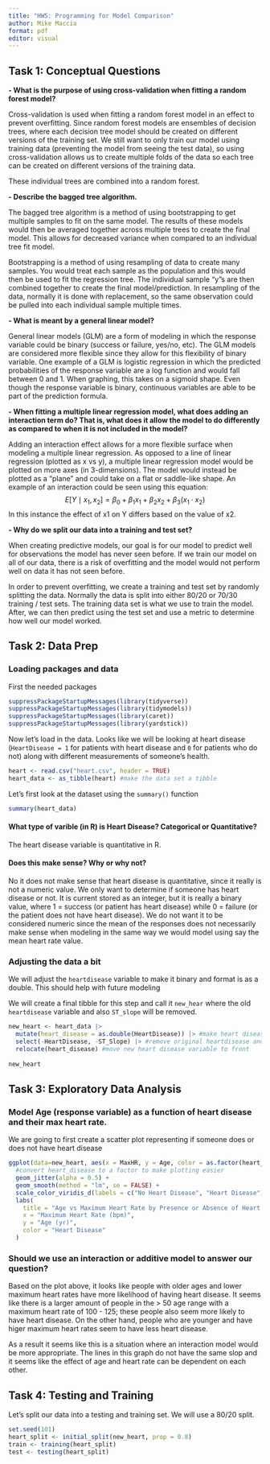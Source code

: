 ```yaml
---
title: "HW5: Programming for Model Comparison"
author: Mike Maccia
format: pdf
editor: visual
---
```


## Task 1: Conceptual Questions

**- What is the purpose of using cross-validation when fitting a random forest model?**

Cross-validation is used when fitting a random forest model in an effect to prevent overfitting. Since random forest models are ensembles of decision trees, where each decision tree model should be created on different versions of the training set. We still want to only train our model using training data (preventing the model from seeing the test data), so using cross-validation allows us to create multiple folds of the data so each tree can be created on different versions of the training data.

These individual trees are combined into a random forest.

**- Describe the bagged tree algorithm.**

The bagged tree algorithm is a method of using bootstrapping to get multiple samples to fit on the same model. The results of these models would then be averaged together across multiple trees to create the final model. This allows for decreased variance when compared to an individual tree fit model.

Bootstrapping is a method of using resampling of data to create many samples. You would treat each sample as the population and this would then be used to fit the regression tree. The individual sample "y"s are then combined together to create the final model/prediction. In resampling of the data, normally it is done with replacement, so the same observation could be pulled into each individual sample multiple times. 

**- What is meant by a general linear model?**

General linear models (GLM) are a form of modeling in which the response variable could be binary (success or failure, yes/no, etc). The GLM models are considered more flexible since they allow for this flexibility of binary variable. One example of a GLM is logistic regression in which the predicted probabilities of the response variable are a log function and would fall between 0 and 1. When graphing, this takes on a sigmoid shape. Even though the response variable is binary, continuous variables are able to be part of the prediction formula.

**- When fitting a multiple linear regression model, what does adding an interaction term do? That is, what does it allow the model to do differently as compared to when it is not included in the model?**

Adding an interaction effect allows for a more flexible surface when modeling a multiple linear regression. As opposed to a line of linear regression (plotted as x vs y), a multiple linear regression model would be plotted on more axes (in 3-dimensions). The model would instead be plotted as a "plane" and could take on a flat or saddle-like shape. An example of an interaction could be seen using this equation: $$
{E}[Y \mid x_1, x_2] = \beta_0 + \beta_1 x_1 + \beta_2 x_2 + \beta_3 (x_1 \cdot x_2)
$$ In this instance the effect of x1 on Y differs based on the value of x2.

**- Why do we split our data into a training and test set?**

When creating predictive models, our goal is for our model to predict well for observations the model has never seen before. If we train our model on all of our data, there is a risk of overfitting and the model would not perform well on data it has not seen before.

In order to prevent overfitting, we create a training and test set by randomly splitting the data. Normally the data is split into either 80/20 or 70/30 training / test sets. The training data set is what we use to train the model. After, we can then predict using the test set and use a metric to determine how well our model worked.

## Task 2: Data Prep

### Loading packages and data

First the needed packages

```r
suppressPackageStartupMessages(library(tidyverse))
suppressPackageStartupMessages(library(tidymodels))
suppressPackageStartupMessages(library(caret))
suppressPackageStartupMessages(library(yardstick))
```

Now let's load in the data. Looks like we will be looking at heart disease (`HeartDisease = 1` for patients with heart disease and `0` for patients who do not) along with different measurements of someone's health. 

```r
heart <- read.csv("heart.csv", header = TRUE)
heart_data <- as_tibble(heart) #make the data set a tibble
```

Let's first look at the dataset using the `summary()` function

```r
summary(heart_data)
```

#### What type of varible (in R) is Heart Disease? Categorical or Quantitative?

The heart disease variable is quantitative in R.

#### Does this make sense? Why or why not?

No it does not make sense that heart disease is quantitative, since it really is not a numeric value. We only want to determine if someone has heart disease or not. It is current stored as an integer, but it is really a binary value, where 1 = success (or patient has heart disease) while 0 = failure (or the patient does not have heart disease). We do not want it to be considered numeric since the mean of the responses does not necessarily make sense when modeling in the same way we would model using say the mean heart rate value. 

### Adjusting the data a bit

We will adjust the `heartdisease` variable to make it binary and format is as a double. This should help with future modeling

We will create a final tibble for this step and call it `new_hear` where the old `heartdisease` variable and also `ST_slope` will be removed. 

```r
new_heart <- heart_data |> 
  mutate(heart_disease = as.double(HeartDisease)) |> #make heart disease a double
  select(-HeartDisease, -ST_Slope) |> #remove original heartdisease and ST_slope
  relocate(heart_disease) #move new heart disease variable to front
  
new_heart
```

## Task 3: Exploratory Data Analysis

### Model Age (response variable) as a function of heart disease and their max heart rate.

We are going to first create a scatter plot representing if someone does or does not have heart disease

```r
ggplot(data=new_heart, aes(x = MaxHR, y = Age, color = as.factor(heart_disease))) +
  #convert heart_disease to a factor to make plotting easier
  geom_jitter(alpha = 0.5) +
  geom_smooth(method = "lm", se = FALSE) +
  scale_color_viridis_d(labels = c("No Heart Disease", "Heart Disease"))+
  labs(
    title = "Age vs Maximum Heart Rate by Presence or Absence of Heart Disease",
    x = "Maximum Heart Rate (bpm)",
    y = "Age (yr)",
    color = "Heart Disease"
  )
```

### Should we use an interaction or additive model to answer our question?

Based on the plot above, it looks like people with older ages and lower maximum heart rates have more likelihood of having heart disease. It seems like there is a larger amount of people in the > 50 age range with a maximum heart rate of 100 - 125; these people also seem more likely to have heart disease. On the other hand, people who are younger and have higer maximum heart rates seem to have less heart disease.

As a result it seems like this is a situation where an interaction model would be more appropriate. The lines in this graph do not have the same slop and it seems like the effect of age and heart rate can be dependent on each other.

## Task 4: Testing and Training

Let's split our data into a testing and training set. We will use a 80/20 split. 

```r
set.seed(101)
heart_split <- initial_split(new_heart, prop = 0.8)
train <- training(heart_split)
test <- testing(heart_split)
```

